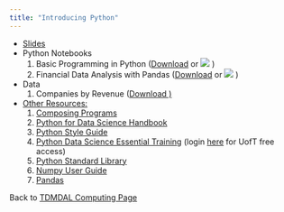 ```yaml
---
title: "Introducing Python"
---
```


* [Slides](Python_forRBAC.pdf)
* Python Notebooks
    1. Basic Programming in Python (<a href="Basic_Programming_inPython.ipynb" download="Basic_Programming_inPython.ipynb">Download</a> or [![](colab-badge.svg)](https://colab.research.google.com/github.com/tdmdal/pythonRBAC-workshop/blob/master/Basic_Programming.ipynb) )
    2. Financial Data Analysis with Pandas (<a href="Financial_Data_Analysis_withPandas.ipynb" download="Financial_Data_Analysis_withPandas.ipynb">Download</a> or [![](colab-badge.svg)](https://colab.research.google.com/github.com/tdmdal/pythonRBAC-workshop/blob/master/Financial_Data_Analysis_inPython.ipynb) )

* Data 
    1. Companies by Revenue (<a href="companies_by_revenue.csv" download="companies_by_revenue.csv">Download ) 
* Other Resources:   
    1. [Composing Programs](http://composingprograms.com/)
    2. [Python for Data Science Handbook](https://jakevdp.github.io/PythonDataScienceHandbook/)
    3. [Python Style Guide](https://pep8.org/#introduction)
    4. [Python Data Science Essential Training](https://www.lynda.com/Python-tutorials/Python-Data-Science-Essential-Training/520233-2.html) (login [here](http://main.its.utoronto.ca/news/free-access-to-lynda-com-online-courses/) for UofT free access)
    5. [Python Standard Library](https://docs.python.org/3/library/)
    6. [Numpy User Guide](https://www.numpy.org/devdocs/user/index.html)
    7. [Pandas](http://pandas.pydata.org/pandas-docs/stable/index.html)
    
Back to [TDMDAL Computing Page](https://tdmdal.github.io/)